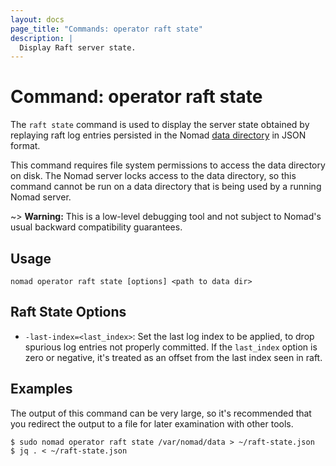 ```yaml
---
layout: docs
page_title: "Commands: operator raft state"
description: |
  Display Raft server state.
---
```


# Command: operator raft state

The `raft state` command is used to display the server state obtained by
replaying raft log entries persisted in the Nomad [data directory] in
JSON format.

This command requires file system permissions to access the data
directory on disk. The Nomad server locks access to the data
directory, so this command cannot be run on a data directory that is
being used by a running Nomad server.

~> **Warning:** This is a low-level debugging tool and not subject to
Nomad's usual backward compatibility guarantees.

## Usage

```plaintext
nomad operator raft state [options] <path to data dir>
```

## Raft State Options

- `-last-index=<last_index>`: Set the last log index to be applied, to
  drop spurious log entries not properly committed. If the
  `last_index` option is zero or negative, it's treated as an offset
  from the last index seen in raft.

## Examples

The output of this command can be very large, so it's recommended that
you redirect the output to a file for later examination with other
tools.

```shell-session
$ sudo nomad operator raft state /var/nomad/data > ~/raft-state.json
$ jq . < ~/raft-state.json
```

[data directory]: /docs/configuration#data_dir
